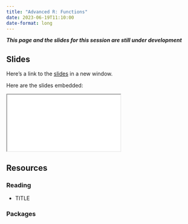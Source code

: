 ```yaml
---
title: "Advanced R: Functions"
date: 2023-06-19T11:10:00
date-format: long
---
```


***This page and the slides for this session are still under development***

## Slides

Here's a link to the [slides](/slides/02-functions/index.qmd){target="_blank"} in a new window. 

Here are the slides embedded:

<iframe class="slide-deck ar3x2" src="/slides/02-functions/index.html" title="02-functions slides">
</iframe>

## Resources

### Reading

- TITLE

  <LINK>


### Packages
